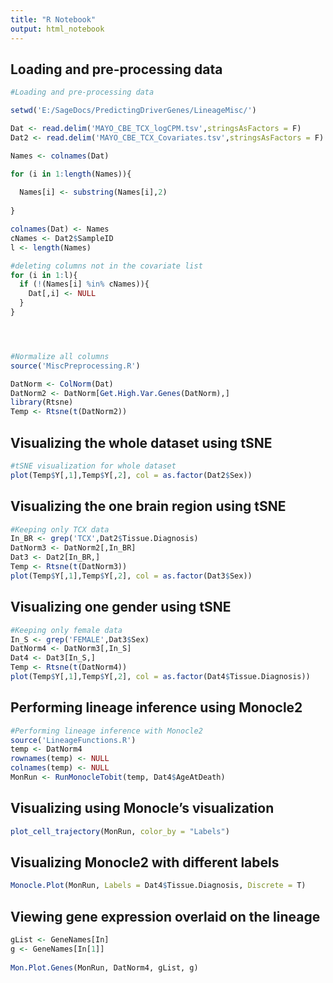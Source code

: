 ```yaml
---
title: "R Notebook"
output: html_notebook
---
```



## Loading and pre-processing data

```r

#Loading and pre-processing data

setwd('E:/SageDocs/PredictingDriverGenes/LineageMisc/')

Dat <- read.delim('MAYO_CBE_TCX_logCPM.tsv',stringsAsFactors = F)
Dat2 <- read.delim('MAYO_CBE_TCX_Covariates.tsv',stringsAsFactors = F)

Names <- colnames(Dat)

for (i in 1:length(Names)){
  
  Names[i] <- substring(Names[i],2)
  
}

colnames(Dat) <- Names
cNames <- Dat2$SampleID
l <- length(Names)

#deleting columns not in the covariate list 
for (i in 1:l){
  if (!(Names[i] %in% cNames)){
    Dat[,i] <- NULL
  }
}




#Normalize all columns 
source('MiscPreprocessing.R')

DatNorm <- ColNorm(Dat)
DatNorm2 <- DatNorm[Get.High.Var.Genes(DatNorm),]
library(Rtsne)
Temp <- Rtsne(t(DatNorm2))


```



## Visualizing the whole dataset using tSNE

```r

#tSNE visualization for whole dataset
plot(Temp$Y[,1],Temp$Y[,2], col = as.factor(Dat2$Sex))

```


## Visualizing the one brain region using tSNE


```r

#Keeping only TCX data 
In_BR <- grep('TCX',Dat2$Tissue.Diagnosis)
DatNorm3 <- DatNorm2[,In_BR]
Dat3 <- Dat2[In_BR,]
Temp <- Rtsne(t(DatNorm3))
plot(Temp$Y[,1],Temp$Y[,2], col = as.factor(Dat3$Sex))

```


## Visualizing one gender using tSNE


```r


#Keeping only female data 
In_S <- grep('FEMALE',Dat3$Sex)
DatNorm4 <- DatNorm3[,In_S]
Dat4 <- Dat3[In_S,]
Temp <- Rtsne(t(DatNorm4))
plot(Temp$Y[,1],Temp$Y[,2], col = as.factor(Dat4$Tissue.Diagnosis))

```


## Performing lineage inference using Monocle2


```r

#Performing lineage inference with Monocle2
source('LineageFunctions.R')
temp <- DatNorm4
rownames(temp) <- NULL
colnames(temp) <- NULL
MonRun <- RunMonocleTobit(temp, Dat4$AgeAtDeath)


```

## Visualizing using Monocle's visualization 

```r

plot_cell_trajectory(MonRun, color_by = "Labels")

```



## Visualizing Monocle2 with different labels 

```r

Monocle.Plot(MonRun, Labels = Dat4$Tissue.Diagnosis, Discrete = T)


```

## Viewing gene expression overlaid on the lineage 

```r

gList <- GeneNames[In]
g <- GeneNames[In[1]]
  
Mon.Plot.Genes(MonRun, DatNorm4, gList, g)


```

